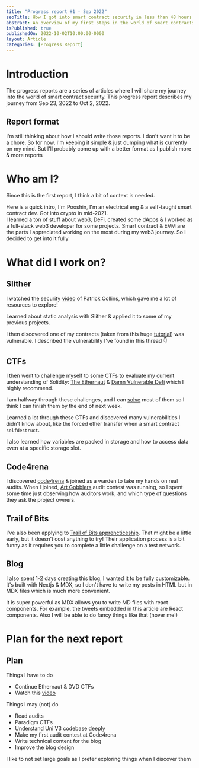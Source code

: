 ```yaml
---
title: "Progress report #1 - Sep 2022"
seoTitle: How I got into smart contract security in less than 48 hours
abstract: An overview of my first steps in the world of smart contracts security
isPublished: true
publishedOn: 2022-10-02T10:00:00-0000
layout: Article
categories: [Progress Report]
---
```


# Introduction

The progress reports are a series of articles where I will share my journey into the world of smart contract security.
This progress report describes my journey from Sep 23, 2022 to Oct 2, 2022.

## Report format

I'm still thinking about how I should write those reports. I don't want it to be a chore. So for now, I'm keeping it simple & just dumping what is currently on my mind. But I'll probably come up with a better format as I publish more & more reports


# Who am I?

Since this is the first report, I think a bit of context is needed.

Here is a quick intro, I'm Pooshin, I'm an electrical eng & a self-taught smart contract dev. Got into crypto in mid-2021.<br/>
I learned a ton of stuff about web3, DeFi, created some dApps & I worked as a full-stack web3 developer for some projects. 
Smart contract & EVM are the parts I appreciated working on the most during my web3 journey. So I decided to get into it fully

<StaticTweet id="1573276957986488321" />

# What did I work on?

## Slither

I watched the security [video](https://www.youtube.com/embed/TmZ8gH-toX0) of Patrick Collins, which gave me a lot of resources to explore!

Learned about static analysis with Slither & applied it to some of my previous projects.

I then discovered one of my contracts (taken from this huge [tutorial](https://www.youtube.com/watch?v=GKJBEEXUha0)) was vulnerable.
I described the vulnerability I've found in this thread 👇
<StaticTweet id="1573638900660191232" />

## CTFs

I then went to challenge myself to some CTFs to evaluate my current understanding of Solidity: [The Ethernaut](https://ethernaut.openzeppelin.com/) & [Damn Vulnerable Defi](https://www.damnvulnerabledefi.xyz/) which I highly recommend.

I am halfway through these challenges, and I can [solve](https://www.github.com/shinpooo) most of them so I think I can finish them by the end of next week.

Learned a lot through these CTFs and discovered many vulnerabilities I didn't know about, like the forced ether transfer when a smart contract `selfdestruct`.

I also learned how variables are packed in storage and how to access data even at a specific storage slot.


## Code4rena 

I discovered [code4rena](https://twitter.com/code4rena) & joined as a warden to take my hands on real audits. When I joined, [Art Gobblers](https://twitter.com/artgobblers) audit contest was running, so I spent some time just observing how auditors work, and which type of questions they ask the project owners. 

## Trail of Bits

I've also been applying to [Trail of Bits apprencticeship](the-road-to-the-apprenticeship). That might be a little early, but it doesn't cost anything to try! Their application process is a bit funny as it requires you to complete a little challenge on a test network.

## Blog

I also spent 1-2 days creating this blog, I wanted it to be fully customizable. It's built with Nextjs & MDX, so I don't have to write my posts in HTML but in MDX files which is much more convenient. 

It is super powerful as MDX allows you to write MD files with react components. For example, the tweets embedded in this article are React components. <Boop rotation={3600} timing={1000}>Also I will be able to do fancy things like that (hover me!)</Boop>




# Plan for the next report

## Plan

Things I have to do
- Continue Ethernaut & DVD CTFs
- Watch this [video](https://www.youtube.com/watch?v=QfFjUMPtsM0) 

Things I may (not) do
- Read audits
- Paradigm CTFs
- Understand Uni V3 codebase deeply
- Make my first audit contest at Code4rena
- Write technical content for the blog
- Improve the blog design

I like to not set large goals as I prefer exploring things when I discover them


